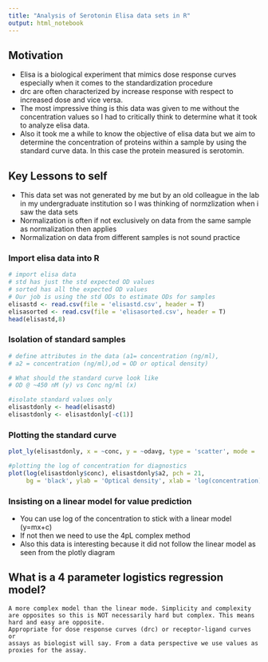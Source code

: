 ---
title: "Analysis of Serotonin Elisa data sets in R"
output: html_notebook
---

## Motivation
- Elisa is a biological experiment that mimics dose response curves especially when it comes to the standardization procedure
- drc are often characterized by increase response with respect to increased dose and vice versa.
- The most impressive thing is this data was given to me without the concentration values so I had to critically think to determine what it took to analyze elisa data.
- Also it took me a while to know the objective of elisa data but we aim to determine the concentration of proteins within a sample by using the standard curve data. In this case the protein measured is serotomin.

## Key Lessons to self
- This data set was not generated by me but by an old colleague in the lab in my undergraduate institution so I was thinking of normzlization when i saw the data sets
- Normalization is often if not exclusively on data from the same sample as normalization then applies
- Normalization on data from different samples is not sound practice

### Import elisa data into R

```{r}
# import elisa data
# std has just the std expected OD values
# sorted has all the expected OD values
# Our job is using the std ODs to estimate ODs for samples
elisastd <- read.csv(file = 'elisastd.csv', header = T)
elisasorted <- read.csv(file = 'elisasorted.csv', header = T)
head(elisastd,8)
```

### Isolation of standard samples

```{r}
# define attributes in the data (a1= concentration (ng/ml),
# a2 = concentration (ng/ml),od = OD or optical density)

# What should the standard curve look like 
# OD @ ~450 nM (y) vs Conc ng/ml (x)

#isolate standard values only
elisastdonly <- head(elisastd)
elisastdonly <- elisastdonly[-c(1)]
```

### Plotting the standard curve

```{r}
plot_ly(elisastdonly, x = ~conc, y = ~odavg, type = 'scatter', mode = 'line', name = 'standard curve')
```

```{r}
#plotting the log of concentration for diagnostics
plot(log(elisastdonly$conc), elisastdonly$a2, pch = 21, 
     bg = 'black', ylab = 'Optical density', xlab = 'log(concentration)')
```

### Insisting on a linear model for value prediction
- You can use log of the concentration to stick with a linear model (y=mx+c)
- If not then we need to use the 4pL complex method
- Also this data is interesting because it did not follow the linear model as seen from the plotly diagram

## What is a 4 parameter logistics regression model?
      
    A more complex model than the linear mode. Simplicity and complexity 
    are opposites so this is NOT necessarily hard but complex. This means 
    hard and easy are opposite.
    Appropriate for dose response curves (drc) or receptor-ligand curves or
    assays as biologist will say. From a data perspective we use values as 
    proxies for the assay.
    
    